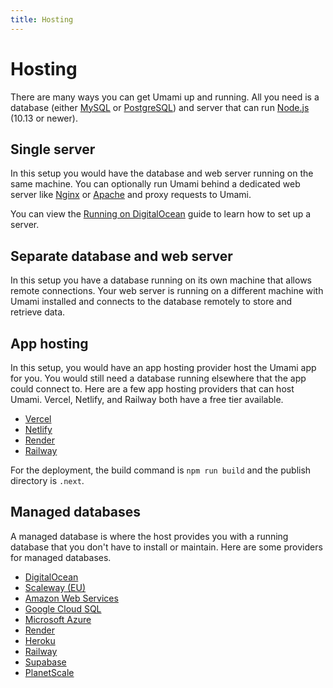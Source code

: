 ```yaml
---
title: Hosting
---
```


# Hosting

There are many ways you can get Umami up and running.
All you need is a database (either [MySQL](https://www.mysql.com/) or [PostgreSQL](https://www.postgresql.org/))
and server that can run [Node.js](https://nodejs.org/) (10.13 or newer).

## Single server

In this setup you would have the database and web server running on the same machine. You can optionally run Umami behind
a dedicated web server like [Nginx](https://www.nginx.com/) or [Apache](https://httpd.apache.org/) and proxy requests to Umami.

You can view the [Running on DigitalOcean](/docs/running-on-digitalocean) guide to learn how to set up a server.

## Separate database and web server

In this setup you have a database running on its own machine that allows remote connections. Your web server is running on a different
machine with Umami installed and connects to the database remotely to store and retrieve data.

## App hosting

In this setup, you would have an app hosting provider host the Umami app for you. You would still need a database running elsewhere
that the app could connect to. Here are a few app hosting providers that can host Umami. Vercel, Netlify, and Railway both have a free tier available.

- [Vercel](https://vercel.com/)
- [Netlify](https://www.netlify.com/)
- [Render](https://render.com/)
- [Railway](https://railway.app/)

For the deployment, the build command is `npm run build` and the publish directory is `.next`.

## Managed databases

A managed database is where the host provides you with a running database that you don't have to install or maintain. Here are some
providers for managed databases.

- [DigitalOcean](https://www.digitalocean.com/products/managed-databases/)
- [Scaleway (EU)](https://www.scaleway.com/en/database/)
- [Amazon Web Services](https://aws.amazon.com/products/databases/)
- [Google Cloud SQL](https://cloud.google.com/sql/)
- [Microsoft Azure](https://azure.microsoft.com/en-us/services/#databases)
- [Render](https://render.com/pricing#databases)
- [Heroku](https://www.heroku.com/postgres)
- [Railway](https://docs.railway.app/databases/postgresql/)
- [Supabase](https://supabase.com/database)
- [PlanetScale](https://planetscale.com/)
